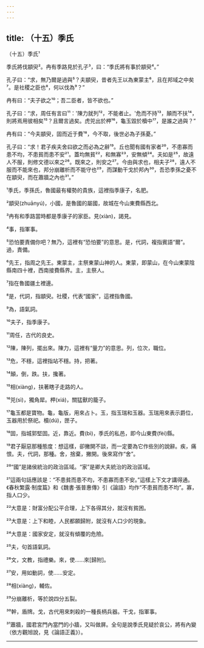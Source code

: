 ```yaml
---
---
---
```

title: （十五）季氏
---




（十五）季氏¹

季氏將伐顓臾²。冉有季路見於孔子³，曰：“季氏將有事於顓臾⁴。”

孔子曰：“求，無乃爾是過與⁵？夫顓臾，昔者先王以為東蒙主⁶，且在邦域之中矣⁷。是社稷之臣也⁸，何以伐為⁹？”

冉有曰：“夫子欲之¹⁰；吾二臣者，皆不欲也。”

孔子曰：“求，周任有言曰¹¹：'陳力就列¹²，不能者止。'危而不持¹³，顛而不扶¹⁴，則將焉用彼相矣¹⁵？且爾言過矣。虎兕出於柙¹⁶，龜玉毀於櫝中¹⁷，是誰之過與？”

冉有曰：“今夫顓臾，固而近于費¹⁸，今不取，後世必為子孫憂。”

孔子曰：“求！君子疾夫舍曰欲之而必為之辭¹⁹。丘也聞有國有家者²⁰，不患寡而患不均，不患貧而患不安²¹。蓋均無貧²²，和無寡²³，安無傾²⁴。夫如是²⁵，故遠人不服，則修文德以來之²⁶。既來之，則安之²⁷。今由與求也，相夫子²⁸，遠人不服而不能來也，邦分崩離析而不能守也²⁹，而謀動干戈於邦內³⁰，吾恐季孫之憂不在顓臾，而在蕭牆之內也³¹。”

¹季氏，季孫氏，魯國最有權勢的貴族，這裡指季康子，名肥。

²顓臾(zhuānyú)，小國，是魯國的屬國，故城在今山東費縣西北。

³冉有和季路當時都是季康子的家臣。見(xiàn)，謁見。

⁴事，指軍事。

⁵恐怕要責備你吧？無乃，這裡有“恐怕要”的意思。是，代詞，複指賓語“爾”。過，責備。

⁶先王，指周之先王。東蒙主，主祭東蒙山神的人。東蒙，即蒙山，在今山東蒙陰縣南四十裡，西南接費縣界。主，主祭人。

⁷指在魯國疆土裡邊。

⁸是，代詞，指顓臾。社稷，代表“國家”，這裡指魯國。

⁹為，語氣詞。

¹⁰夫子，指季康子。

¹¹周任，古代的良史。

¹²陳，陳列，擺出來。陳力，這裡有“量力”的意思。列，位次，職位。

¹³危，不穩，這裡指站不穩。持，把著。

¹⁴顛，倒，跌。扶，攙著。

¹⁵相(xiàng)，扶著瞎子走路的人。

¹⁶兕(sì)，獨角犀。柙(xiá)，關猛獸的籠子。

¹⁷龜玉都是寶物。龜，龜版，用來占卜。玉，指玉瑞和玉器。玉瑞用來表示爵位，玉器用於祭祀。櫝(dú)，匣子。

¹⁸固，指城郭堅固。近，靠近。費(bì)，季氏的私邑，即今山東費(fèi)縣。

¹⁹君子厭惡那種態度：想這樣，卻撇開不談，而一定要為它作些別的說辭。疾，痛恨。夫，代詞，那種。舍，捨棄，撇開。後來寫作“舍”。

²⁰“國”是諸侯統治的政治區域。“家”是卿大夫統治的政治區域。

²¹這兩句話應該是：“不患貧而患不均，不患寡而患不安。”這樣上下文才講得通。《春秋繁露·制度篇》和《魏書·張普惠傳》引《論語》均作“不患貧而患不均”。寡，指人口少。

²²大意是：財富分配公平合理，上下各得其分，就沒有貧困。

²³大意是：上下和睦，人民都願歸附，就沒有人口少的現象。

²⁴大意是：國家安定，就沒有傾覆的危險。

²⁵夫，句首語氣詞。

²⁶文，文教，指禮樂。來，使……來[歸附]。

²⁷安，用如動詞，使……安定。

²⁸相(xiàng)，輔佐。

²⁹分崩離析，等於說四分五裂。

³⁰幹，盾牌。戈，古代用來刺殺的一種長柄兵器。干戈，指軍事。

³¹蕭牆，國君宮門內當門的小牆，又叫做屏。全句是說季氏見疑於哀公，將有內變（依方觀旭說，見《論語正義》）。







--------------------